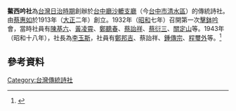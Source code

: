 '''鰲西吟社'''為[[台灣日治時期|台灣日治時期]]創辦於[[台中廳|台中廳]][[沙轆支廳|沙轆支廳]]（今[[台中市|台中市]][[清水區_(臺灣)|清水區]]）的傳統詩社。由[[蔡惠如|蔡惠如]]於1913年（[[大正|大正]]二年）創立。1932年（[[昭和|昭和]]七年）召開第一次[[擊鉢吟|擊鉢吟]]會，當時社員有[[陳基六|陳基六]]、[[黃凌霄|黃凌霄]]、[[鄭聽春|鄭聽春]]、[[蔡詒祥|蔡詒祥]]、[[蔡衍三|蔡衍三]]、[[關定山|關定山]]等。1943年（昭和十八年），社長為[[李玉斯|李玉斯]]，社員有[[鄭邦吉|鄭邦吉]]、蔡詒祥、[[鍾傳宗|鍾傳宗]]、[[程璽外|程璽外]]等。<ref>{{Cite web |url=http://xdcm.nmtl.gov.tw/twp/pclub/srch_list_result.aspx?PID=000086 |title=鰲西吟社－台灣詩社資料庫 |access-date=2017-02-17 |archive-date=2017-02-17 |archive-url=https://web.archive.org/web/20170217224149/http://xdcm.nmtl.gov.tw/twp/pclub/srch_list_result.aspx?PID=000086 |dead-url=no }}</ref>

==參考資料==
{{reflist}}
{{TW-hist-stub}}
[[Category:台灣傳統詩社|Category:台灣傳統詩社]]